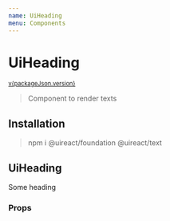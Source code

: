 ```yaml
---
name: UiHeading
menu: Components
---
```





# UiHeading

<sup>
  <a href="https://github.com/inavac182/ui-react/blob/main/packages/text/" target="_blank">
    v{packageJson.version}
  </a>
</sup>

> Component to render texts

## Installation

> npm i @uireact/foundation @uireact/text

## UiHeading

<Playground>
  <UiHeading level={1}>Some heading</UiHeading>
</Playground>

### Props

<Props of={UiHeading} />
